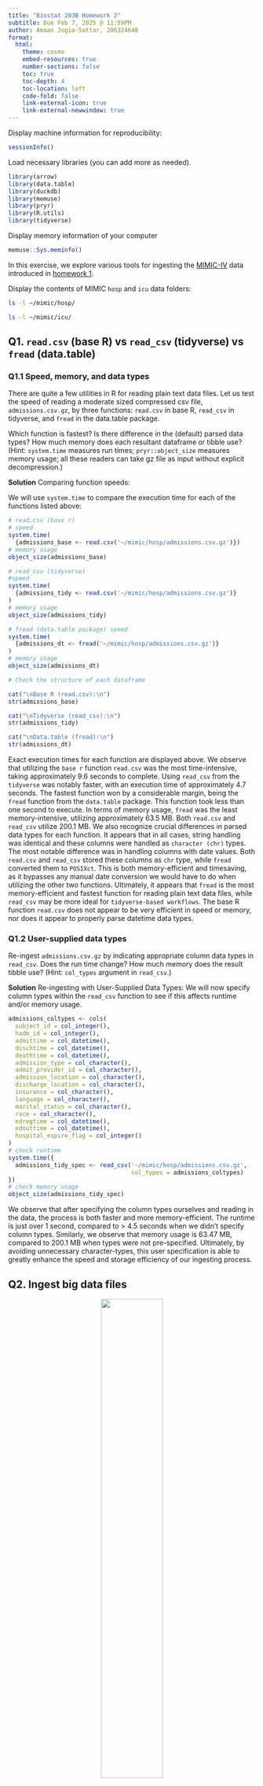 ```yaml
---
title: "Biostat 203B Homework 2"
subtitle: Due Feb 7, 2025 @ 11:59PM
author: Amaan Jogia-Sattar, 206324648
format:
  html:
    theme: cosmo
    embed-resources: true
    number-sections: false
    toc: true
    toc-depth: 4
    toc-location: left
    code-fold: false
    link-external-icon: true
    link-external-newwindow: true
---
```


Display machine information for reproducibility:
```r
sessionInfo()
```

Load necessary libraries (you can add more as needed).
```r
library(arrow)
library(data.table)
library(duckdb)
library(memuse)
library(pryr)
library(R.utils)
library(tidyverse)
```

Display memory information of your computer
```r
memuse::Sys.meminfo()
```

In this exercise, we explore various tools for ingesting the [MIMIC-IV](https://physionet.org/content/mimiciv/3.1/) data introduced in [homework 1](https://ucla-biostat-203b.github.io/2025winter/hw/hw1/hw1.html).

Display the contents of MIMIC `hosp` and `icu` data folders:

```bash
ls -l ~/mimic/hosp/
```

```bash
ls -l ~/mimic/icu/
```

## Q1. `read.csv` (base R) vs `read_csv` (tidyverse) vs `fread` (data.table)

### Q1.1 Speed, memory, and data types

There are quite a few utilities in R for reading plain text data files. Let us test the speed of reading a moderate sized compressed csv file, `admissions.csv.gz`, by three functions: `read.csv` in base R, `read_csv` in tidyverse, and `fread` in the data.table package.

Which function is fastest? Is there difference in the (default) parsed data types? How much memory does each resultant dataframe or tibble use? (Hint: `system.time` measures run times; `pryr::object_size` measures memory usage; all these readers can take gz file as input without explicit decompression.) 

**Solution** Comparing function speeds:

We will use `system.time` to compare the execution time for each of the functions listed above: 
```r
# read.csv (base r) 
# speed
system.time(
  {admissions_base <- read.csv('~/mimic/hosp/admissions.csv.gz')})
# memory usage
object_size(admissions_base)
```

```r
# read_csv (tidyverse) 
#speed
system.time(
  {admissions_tidy <- read.csv('~/mimic/hosp/admissions.csv.gz')}
)
# memory usage
object_size(admissions_tidy)
```

```r
# fread (data.table package) speed
system.time(
  {admissions_dt <- fread('~/mimic/hosp/admissions.csv.gz')}
)
# memory usage
object_size(admissions_dt)
```

```r
# Check the structure of each dataframe

cat("\nBase R (read.csv):\n")
str(admissions_base)

cat("\nTidyverse (read_csv):\n")
str(admissions_tidy)

cat("\nData.table (fread):\n")
str(admissions_dt)
```

Exact execution times for each function are displayed above. We observe that utilizing the `base r` function `read.csv` was the most time-intensive, taking approximately 9.6 seconds to complete. Using `read_csv` from the `tidyverse` was notably faster, with an execution time of approximately 4.7 seconds. The fastest function won by a considerable margin, being the `fread` function from the `data.table` package. This function took less than one second to execute. 
In terms of memory usage, `fread` was the least memory-intensive, utilizing approximately 63.5 MB. Both `read.csv` and `read_csv` utilize 200.1 MB. 
We also recognize crucial differences in parsed data types for each function. It appears that in all cases, string handling was identical and these columns were handled as `character (chr)` types. The most notable difference was in handling columns with date values. Both `read.csv` and `read_csv` stored these columns as `chr` type, while `fread` converted them to `POSIXct`. This is both memory-efficient and timesaving, as it bypasses any manual date conversion we would have to do when utilizing the other two functions. Ultimately, it appears that `fread` is the most memory-efficient and fastest function for reading plain text data files, while `read_csv` may be more ideal for `tidyverse-based workflows`. The base R function `read.csv` does not appear to be very efficient in speed or memory, nor does it appear to properly parse datetime data types. 

### Q1.2 User-supplied data types

Re-ingest `admissions.csv.gz` by indicating appropriate column data types in `read_csv`. Does the run time change? How much memory does the result tibble use? (Hint: `col_types` argument in `read_csv`.)

**Solution** Re-ingesting with User-Supplied Data Types:
We will now specify column types within the `read_csv` function to see if this affects runtime and/or memory usage.
```r
admissions_coltypes <- cols(
  subject_id = col_integer(),
  hadm_id = col_integer(),
  admittime = col_datetime(),
  dischtime = col_datetime(),
  deathtime = col_datetime(),
  admission_type = col_character(),
  admit_provider_id = col_character(),
  admission_location = col_character(),
  discharge_location = col_character(),
  insurance = col_character(),
  language = col_character(),
  marital_status = col_character(),
  race = col_character(),
  edregtime = col_datetime(),
  edouttime = col_datetime(),
  hospital_expire_flag = col_integer()
)
# check runtime 
system.time({
  admissions_tidy_spec <- read_csv('~/mimic/hosp/admissions.csv.gz',
                                   col_types = admissions_coltypes)
})
# check memory usage
object_size(admissions_tidy_spec)
```
We observe that after specifying the column types ourselves and reading in the data, the process is both faster and more memory-efficient. The runtime is just over 1 second, compared to > 4.5 seconds when we didn't specify column types. Similarly, we observe that memory usage is 63.47 MB, compared to 200.1 MB  when types were not pre-specified. Ultimately, by avoiding unnecessary character-types, this user specification is able to greatly enhance the speed and storage efficiency of our ingesting process.

## Q2. Ingest big data files

<p align="center">
  <img src="./bigfile.png" width="50%">
</p>

Let us focus on a bigger file, `labevents.csv.gz`, which is about 130x bigger than `admissions.csv.gz`.
```bash
ls -l ~/mimic/hosp/labevents.csv.gz
```
Display the first 10 lines of this file.
```bash
zcat < ~/mimic/hosp/labevents.csv.gz | head -10
```

### Q2.1 Ingest `labevents.csv.gz` by `read_csv`

<p align="center">
  <img src="./readr_logo.png" width="20%">
</p>

Try to ingest `labevents.csv.gz` using `read_csv`. What happens? If it takes more than 3 minutes on your computer, then abort the program and report your findings. 

**Solution**: Ingesting Large File
```r
#| eval: false
system.time({
  labevents_tidy <- read_csv('~/mimic/hosp/labevents.csv.gz')
})
```
I allowed this cell to run for approximately ten minutes, and the file was eventually read. However, this is a time- and memory-intensive operation to be run locally, so a workaround solution may be warranted. It appears that the large file size and default data parsing may both be contributing to the time-intensive nature of this procedure, so we may consider ingesting only a subset of the data and/or specifying data types beforehand.

### Q2.2 Ingest selected columns of `labevents.csv.gz` by `read_csv`

Try to ingest only columns `subject_id`, `itemid`, `charttime`, and `valuenum` in `labevents.csv.gz` using `read_csv`.  Does this solve the ingestion issue? (Hint: `col_select` argument in `read_csv`.)

**Solution** Ingesting Selected Columns:
``` r
#| eval: false
system.time({
  labevents_filtered <- read_csv('~/mimic/hosp/labevents.csv.gz',
                                 col_select = c(
                                   subject_id,
                                   itemid,
                                   charttime,
                                   valuenum
                                 ))
})
```
Selecting a smaller subset of columns did greatly improve our ingestion issue, though it still took quite a bit of time to read in the data (just shy of three minutes). This is still a marked improvement from the 10+ minutes elapsed while running the prior cell. 

### Q2.3 Ingest a subset of `labevents.csv.gz`

<p align="center">
  <img src="./linux_logo.png" width="20%">
</p>

Our first strategy to handle this big data file is to make a subset of the `labevents` data.  Read the [MIMIC documentation](https://mimic.mit.edu/docs/iv/modules/hosp/labevents/) for the content in data file `labevents.csv`.

In later exercises, we will only be interested in the following lab items: creatinine (50912), potassium (50971), sodium (50983), chloride (50902), bicarbonate (50882), hematocrit (51221), white blood cell count (51301), and glucose (50931) and the following columns: `subject_id`, `itemid`, `charttime`, `valuenum`. Write a Bash command to extract these columns and rows from `labevents.csv.gz` and save the result to a new file `labevents_filtered.csv.gz` in the current working directory. (Hint: Use `zcat <` to pipe the output of `labevents.csv.gz` to `awk` and then to `gzip` to compress the output. Do **not** put `labevents_filtered.csv.gz` in Git! To save render time, you can put `#| eval: false` at the beginning of this code chunk. TA will change it to `#| eval: true` before rendering your qmd file.)

Display the first 10 lines of the new file `labevents_filtered.csv.gz`. How many lines are in this new file, excluding the header? How long does it take `read_csv` to ingest `labevents_filtered.csv.gz`?

**Solution**: 

### Q2.4 Ingest `labevents.csv` by Apache Arrow

<p align="center">
  <img src="./arrow_logo.png" width="30%">
</p>

Our second strategy is to use [Apache Arrow](https://arrow.apache.org/) for larger-than-memory data analytics. Unfortunately Arrow does not work with gz files directly. First decompress `labevents.csv.gz` to `labevents.csv` and put it in the current working directory (do not add it in git!). To save render time, put `#| eval: false` at the beginning of this code chunk. TA will change it to `#| eval: true` when rendering your qmd file.

Then use [`arrow::open_dataset`](https://arrow.apache.org/docs/r/reference/open_dataset.html) to ingest `labevents.csv`, select columns, and filter `itemid` as in Q2.3. How long does the ingest+select+filter process take? Display the number of rows and the first 10 rows of the result tibble, and make sure they match those in Q2.3. (Hint: use `dplyr` verbs for selecting columns and filtering rows.)

Write a few sentences to explain what is Apache Arrow. Imagine you want to explain it to a layman in an elevator. 

### Q2.5 Compress `labevents.csv` to Parquet format and ingest/select/filter

<p align="center">
  <img src="./parquet_logo.png" width="30%">
</p>

Re-write the csv file `labevents.csv` in the binary Parquet format (Hint: [`arrow::write_dataset`](https://arrow.apache.org/docs/r/reference/write_dataset.html).) How large is the Parquet file(s)? How long does the ingest+select+filter process of the Parquet file(s) take? Display the number of rows and the first 10 rows of the result tibble and make sure they match those in Q2.3. (Hint: use `dplyr` verbs for selecting columns and filtering rows.)

Write a few sentences to explain what is the Parquet format. Imagine you want to explain it to a layman in an elevator.

### Q2.6 DuckDB

<p align="center">
  <img src="./duckdb_logo.png" width="20%">
</p>

Ingest the Parquet file, convert it to a DuckDB table by [`arrow::to_duckdb`](https://arrow.apache.org/docs/r/reference/to_duckdb.html), select columns, and filter rows as in Q2.5. How long does the ingest+convert+select+filter process take? Display the number of rows and the first 10 rows of the result tibble and make sure they match those in Q2.3. (Hint: use `dplyr` verbs for selecting columns and filtering rows.)

Write a few sentences to explain what is DuckDB. Imagine you want to explain it to a layman in an elevator.

## Q3. Ingest and filter `chartevents.csv.gz`

[`chartevents.csv.gz`](https://mimic.mit.edu/docs/iv/modules/icu/chartevents/) contains all the charted data available for a patient. During their ICU stay, the primary repository of a patient’s information is their electronic chart. The `itemid` variable indicates a single measurement type in the database. The `value` variable is the value measured for `itemid`. The first 10 lines of `chartevents.csv.gz` are
```bash
zcat < ~/mimic/icu/chartevents.csv.gz | head -10
```
How many rows? 433 millions.
```bash
#| eval: false
zcat < ~/mimic/icu/chartevents.csv.gz | tail -n +2 | wc -l
```
[`d_items.csv.gz`](https://mimic.mit.edu/docs/iv/modules/icu/d_items/) is the dictionary for the `itemid` in `chartevents.csv.gz`.
```bash
zcat < ~/mimic/icu/d_items.csv.gz | head -10
```
In later exercises, we are interested in the vitals for ICU patients: heart rate (220045), mean non-invasive blood pressure (220181), systolic non-invasive blood pressure (220179), body temperature in Fahrenheit (223761), and respiratory rate (220210). Retrieve a subset of `chartevents.csv.gz` only containing these items, using the favorite method you learnt in Q2. 

Document the steps and show code. Display the number of rows and the first 10 rows of the result tibble.

